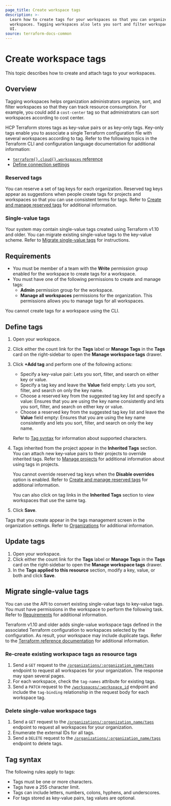 ```yaml
---
page_title: Create workspace tags
description: >-
  Learn how to create tags for your workspaces so that you can organize
  workspaces. Tagging workspaces also lets you sort and filter workspaces in the
  UI.
source: terraform-docs-common
---
```


# Create workspace tags

This topic describes how to create and attach tags to your workspaces. 

## Overview

Tagging workspaces helps organization administrators organize, sort, and filter workspaces so that they can track resource consumption. For example, you could add a `cost-center` tag so that administrators can sort workspaces according to cost center.

HCP Terraform stores tags as key-value pairs or as key-only tags. Key-only tags enable you to associate a single Terraform configuration file with several workspaces according to tag. Refer to the following topics in the Terraform CLI and configuration language documentation for additional information:

-   [`terraform{}.cloud{}.workspaces` reference](/terraform/language/terraform#terraform-cloud-workspaces)
-   [Define connection settings](/terraform/cli/cloud/settings#define-connection-settings)

### Reserved tags

You can reserve a set of tag keys for each organization. Reserved tag keys appear as suggestions when people create tags for projects and workspaces so that you can use consistent terms for tags. Refer to [Create and manage reserved tags](/terraform/enterprise/users-teams-organizations/organizations/manage-reserved-tags) for additional information.

### Single-value tags

Your system may contain single-value tags created using Terraform v1.10 and older. You can migrate existing single-value tags to the key-value scheme. Refer to [Migrate single-value tags](#migrate-single-value-tags) for instructions.

## Requirements

-   You must be member of a team with the **Write** permission group enabled for the workspace to create tags for a workspace.
-   You must have one of the following permissions to create and manage tags: 
    -   **Admin** permission group for the workspace.
    -   **Manage all workspaces** permissions for the organization. This permissions allows you to manage tags for all workspaces.

You cannot create tags for a workspace using the CLI.

## Define tags

1.  Open your workspace.

2.  Click either the count link for the **Tags** label or **Manage Tags** in the **Tags** card on the right-sidebar to open the **Manage workspace tags** drawer.

3.  Click **+Add tag** and perform one of the following actions:

    -   Specify a key-value pair: Lets you sort, filter, and search on either key or value. 
    -   Specify a tag key and leave the **Value** field empty: Lets you sort, filter, and search on only the key name. 
    -   Choose a reserved key from the suggested tag key list and specify a value: Ensures that you are using the key name consistently and lets you sort, filter, and search on either key or value.  
    -   Choose a reserved key from the suggested tag key list and leave the **Value** field empty: Ensures that you are using the key name consistently and lets you sort, filter, and search on only the key name.  

    Refer to [Tag syntax](#Tag-syntax) for information about supported characters. 

4.  Tags inherited from the project appear in the **Inherited Tags** section. You can attach new key-value pairs to their projects to override inherited tags. Refer to [Manage projects](/terraform/enterprise/projects/manage) for additional information about using tags in projects.

    You cannot override reserved tag keys when the **Disable overrides** option is enabled. Refer to [Create and manage reserved tags](/terraform/enterprise/users-teams-organizations/organizations/manage-reserved-tags) for additional information.

    You can also click on tag links in the **Inherited Tags** section to view workspaces that use the same tag.

5.  Click **Save**.

Tags that you create appear in the tags management screen in the organization settings. Refer to [Organizations](/terraform/enterprise/users-teams-organizations/organizations) for additional information.

## Update tags

1.  Open your workspace.
2.  Click either the count link for the **Tags** label or **Manage Tags** in the **Tags** card on the right-sidebar to open the **Manage workspace tags** drawer.
3.  In the **Tags applied to this resource** section, modify a key, value, or both and click **Save**.

## Migrate single-value tags

You can use the API to convert existing single-value tags to key-value tags. You must have permissions in the workspace to perform the following task. Refer to [Requirements](#requirements) for additional information.

Terraform v1.10 and older adds single-value workspace tags defined in the associated Terraform configuration to workspaces selected by the configuration. As result, your workspace may include duplicate tags. Refer to the [Terraform reference documentation](/terraform/language/terraform#terraform-cloud-workspaces) for additional information. 

### Re-create existing workspace tags as resource tags

1.  Send a `GET` request to the [`/organizations/:organization_name/tags`](/terraform/enterprise/api-docs/organization-tags#list-tags) endpoint to request all workspaces for your organization. The response may span several pages.
2.  For each workspace, check the `tag-names` attribute for existing tags.
3.  Send a `PATCH` request to the [`/workspaces/:workspace_id`](/terraform/enterprise/api-docs/workspaces#update-a-workspace) endpoint and include the `tag-binding` relationship in the request body for each workspace tag.

### Delete single-value workspace tags

1.  Send a `GET` request to the [`/organizations/:organization_name/tags`](/terraform/enterprise/api-docs/organization-tags#list-tags) endpoint to request all workspaces for your organization.
2.  Enumerate the external IDs for all tags.
3.  Send a `DELETE` request to the [`/organizations/:organization_name/tags`](/terraform/enterprise/api-docs/organization-tags#delete-tags) endpoint to delete tags.

## Tag syntax

The following rules apply to tags:

-   Tags must be one or more characters.
-   Tags have a 255 character limit.
-   Tags can include letters, numbers, colons, hyphens, and underscores.
-   For tags stored as key-value pairs, tag values are optional.
